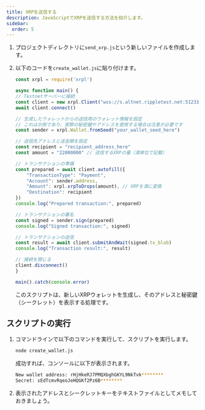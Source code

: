 ```yaml
---
title: XRPを送信する
description: JavaScriptでXRPを送信する方法を紹介します。
sidebar:
  order: 5
---
```


1. プロジェクトディレクトリに`send_xrp.js`という新しいファイルを作成します。
2. 以下のコードを`create_wallet.js`に貼り付けます。

    ```javascript
    const xrpl = require('xrpl')

    async function main() {
    // Testnetサーバーに接続
    const client = new xrpl.Client("wss://s.altnet.rippletest.net:51233")
    await client.connect()

    // 生成したウォレットからの送信用のウォレット情報を設定
    // これは示例であり、実際の秘密鍵やアドレスを使用する場合は注意が必要です
    const sender = xrpl.Wallet.fromSeed("your_wallet_seed_here")

    // 送信先アドレスと送金額を設定
    const recipient = "recipient_address_here"
    const amount = "22000000" // 送信するXRPの量（滴単位で記載）

    // トランザクションの準備
    const prepared = await client.autofill({
        "TransactionType": "Payment",
        "Account": sender.address,
        "Amount": xrpl.xrpToDrops(amount), // XRPを滴に変換
        "Destination": recipient
    })
    console.log("Prepared transaction:", prepared)

    // トランザクションの署名
    const signed = sender.sign(prepared)
    console.log("Signed transaction:", signed)

    // トランザクションの送信
    const result = await client.submitAndWait(signed.tx_blob)
    console.log("Transaction result:", result)

    // 接続を閉じる
    client.disconnect()
    }

    main().catch(console.error)
    ```

    このスクリプトは、新しいXRPウォレットを生成し、そのアドレスと秘密鍵（シークレット）を表示する処理です。

## スクリプトの実行

1. コマンドラインで以下のコマンドを実行して、スクリプトを実行します。

    ```bash
    node create_wallet.js
    ```
    
    成功すれば、コンソールに以下が表示されます。

    ```bash
    New wallet address: rHjHkeRJ7PMQXbghGKYL9NkTvk********
    Secret: sEdTcmvRqeoJeHQGKf2Pz6B********
    ```

2. 表示されたアドレスとシークレットキーをテキストファイルとしてメモしておきましょう。
